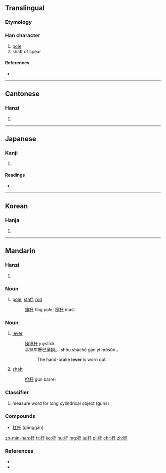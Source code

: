 {{also|桿}}
==Translingual==

===Etymology===
{{Han compound|木|干|c1=s|c2=p|ls=psc}}

===Han character===
{{Han char|rn=75|rad=木|as=03|sn=7|four=4194<sub>0</sub>|canj=木一十 (DMJ)}}

# [[pole]]
# shaft of spear

====References====
* {{Han ref|kx=0511.010|dkj=14449|dj=0894.200|hdz=21156.120|uh=6746|ud=26438|bh=A7FD|bd=43005}}

----

==Cantonese==

===Hanzi===
{{yue-hanzi|jyut=|y=gon1|tra=桿}}

# {{defn|lang=yue|sort=木03}}

----

==Japanese==

===Kanji===
{{ja-kanji|grade=|rs=木03}}

# {{defn|lang=ja|sort=木03}}

====Readings====
* {{ja-readings|on=[[かん]] (kan)|kun=[[てこ]] (teko), [[てすり]] (tesuri)}}

----

==Korean==

===Hanja===
{{ko-hanja|hangeul=간|eumhun=|rv=gan|mr=kan|y=kan}}

# {{defn|lang=ko|sort=木03}}

----

==Mandarin==

===Hanzi===
{{cmn-hanzi|tra=桿|pin=[[gān]] ([[gan1]])|wg=kan<sup>1</sup>}}

# {{defn|lang=cmn|sort=木03}}

===Noun===
{{cmn-noun|ts|pin=gān|pint=gan1|mw=[[条]], [[根]]|rs=木03}}

# [[pole]], [[staff]], [[rod]]
#: [[旗杆]] flag pole; [[桅杆]] mast

===Noun===
{{cmn-noun|s|tra=桿|pin=gǎn|pint=gan3|rs=木03}}

# [[lever]]
#: [[操纵杆]] joystick
#: 手煞车'''杆'''已磨损。 shǒu shāchē gān yǐ mósǔn 。
#:: The hand-brake '''lever''' is worn out.
# [[shaft]]
#: [[枪杆]] gun barrel

===Classifier===
{{cmn-cls|s|tra=桿|pin=gǎn|pint=gan3|rs=木03}}

# measure word for long cylindrical object (guns)

===Compounds===
* [[杠杆]] (gànggǎn)

[[zh-min-nan:杆]]
[[fr:杆]]
[[ko:杆]]
[[hu:杆]]
[[mg:杆]]
[[ja:杆]]
[[pl:杆]]
[[chr:杆]]
[[zh:杆]]

===References===
* {{cite web
| url = http://www.mdbg.net/chindict/chindict.php?page=worddict&wdrst=0&wdqb=杆
| title = 杆
| work = MDBG English to Chinese dictionary ( Based on CC-CEDICT )
| language = Mandarin/English
| accessdate = 2014-03-19}}
* {{cite web
| url = http://www.jukuu.com/index.php
| title = Jukuu
| work = Jukuu
| language = Mandarin/English
| accessdate = 2014-03-19}}